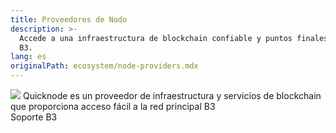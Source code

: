 ```yaml
---
title: Proveedores de Nodo
description: >-
  Accede a una infraestructura de blockchain confiable y puntos finales RPC para
  B3.
lang: es
originalPath: ecosystem/node-providers.mdx
---
```


<CardGroup cols={2}>
  <Card title="Quicknode" href="https://quicknode.com">
    <img src="/images/quicknode-logo.avif" className="p-4 w-full h-24 object-contain bg-black rounded-xl mt-3" />
    Quicknode es un proveedor de infraestructura y servicios de blockchain que proporciona acceso fácil a la red principal B3
    <div style={{ marginTop: '8px' }}>
      <span style={{ backgroundColor: '#007AFF', color: 'white', padding: '2px 8px', borderRadius: '4px', fontSize: '12px' }}>Soporte B3</span>
    </div>
  </Card>
</CardGroup>
